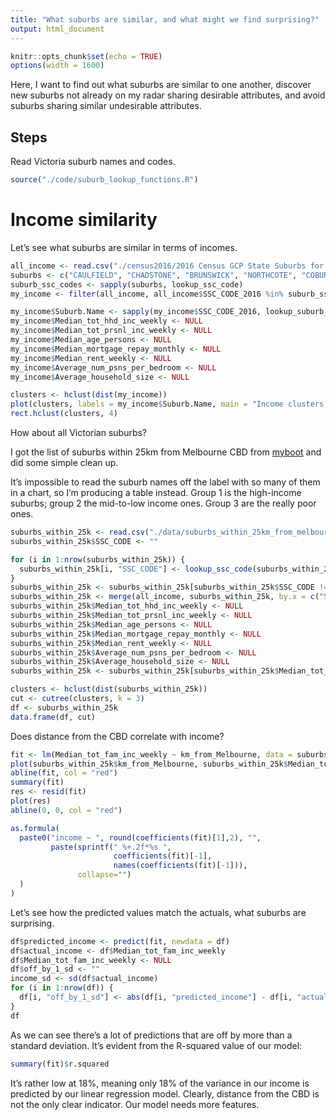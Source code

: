 ```yaml
---
title: "What suburbs are similar, and what might we find surprising?"
output: html_document
---
```


```r
knitr::opts_chunk$set(echo = TRUE)
options(width = 1600)
```

Here, I want to find out what suburbs are similar to one another, discover new suburbs not already on my radar sharing desirable attributes, and avoid suburbs sharing similar undesirable attributes.

## Steps

Read Victoria suburb names and codes.
```r
source("./code/suburb_lookup_functions.R")
```

# Income similarity
Let's see what suburbs are similar in terms of incomes.
```r
all_income <- read.csv("./census2016/2016 Census GCP State Suburbs for VIC/2016Census_G02_VIC_SSC.csv")
suburbs <- c("CAULFIELD", "CHADSTONE", "BRUNSWICK", "NORTHCOTE", "COBURG", "SEDDON", "SUNSHINE", "HADFIELD", "PASCOE_VALE", "RESERVOIR", "CLAYTON", "BOX_HILL", "SUNBURY", "PRESTON", "FAWKNER", "BROADMEADOWS", "DANDENONG")
suburb_ssc_codes <- sapply(suburbs, lookup_ssc_code)
my_income <- filter(all_income, all_income$SSC_CODE_2016 %in% suburb_ssc_codes)

my_income$Suburb.Name <- sapply(my_income$SSC_CODE_2016, lookup_suburb_name_by_ssc_code)
my_income$Median_tot_hhd_inc_weekly <- NULL
my_income$Median_tot_prsnl_inc_weekly <- NULL
my_income$Median_age_persons <- NULL
my_income$Median_mortgage_repay_monthly <- NULL
my_income$Median_rent_weekly <- NULL
my_income$Average_num_psns_per_bedroom <- NULL
my_income$Average_household_size <- NULL

clusters <- hclust(dist(my_income))
plot(clusters, labels = my_income$Suburb.Name, main = "Income clusters of my selected suburbs")
rect.hclust(clusters, 4)
```

How about all Victorian suburbs?

I got the list of suburbs within 25km from Melbourne CBD from [myboot](http://www.myboot.com.au/vic/25/suburblist.aspx) and did some simple clean up.

It's impossible to read the suburb names off the label with so many of them in a chart, so I'm producing a table instead. Group 1 is the high-income suburbs; group 2 the mid-to-low income ones. Group 3 are the really poor ones.

```r
suburbs_within_25k <- read.csv("./data/suburbs_within_25km_from_melbourne.csv") %>% mutate(Suburb_Name = toupper(Suburb_Name))
suburbs_within_25k$SSC_CODE <- ""

for (i in 1:nrow(suburbs_within_25k)) {
  suburbs_within_25k[i, "SSC_CODE"] <- lookup_ssc_code(suburbs_within_25k[i, "Suburb_Name"])
}
suburbs_within_25k <- suburbs_within_25k[suburbs_within_25k$SSC_CODE != "SSC", ]
suburbs_within_25k <- merge(all_income, suburbs_within_25k, by.x = c("SSC_CODE_2016"), by.y = c("SSC_CODE"))
suburbs_within_25k$Median_tot_hhd_inc_weekly <- NULL
suburbs_within_25k$Median_tot_prsnl_inc_weekly <- NULL
suburbs_within_25k$Median_age_persons <- NULL
suburbs_within_25k$Median_mortgage_repay_monthly <- NULL
suburbs_within_25k$Median_rent_weekly <- NULL
suburbs_within_25k$Average_num_psns_per_bedroom <- NULL
suburbs_within_25k$Average_household_size <- NULL
suburbs_within_25k <- suburbs_within_25k[suburbs_within_25k$Median_tot_fam_inc_weekly > 0, ]

clusters <- hclust(dist(suburbs_within_25k))
cut <- cutree(clusters, k = 3)
df <- suburbs_within_25k
data.frame(df, cut)
```

Does distance from the CBD correlate with income?

```r
fit <- lm(Median_tot_fam_inc_weekly ~ km_from_Melbourne, data = suburbs_within_25k)
plot(suburbs_within_25k$km_from_Melbourne, suburbs_within_25k$Median_tot_fam_inc_weekly)
abline(fit, col = "red")
summary(fit)
res <- resid(fit)
plot(res)
abline(0, 0, col = "red")

as.formula(
  paste0("income ~ ", round(coefficients(fit)[1],2), "", 
         paste(sprintf(" %+.2f*%s ", 
                       coefficients(fit)[-1],  
                       names(coefficients(fit)[-1])), 
               collapse="")
  )
)
```

Let's see how the predicted values match the actuals, what suburbs are surprising.

```r
df$predicted_income <- predict(fit, newdata = df)
df$actual_income <- df$Median_tot_fam_inc_weekly
df$Median_tot_fam_inc_weekly <- NULL
df$off_by_1_sd <- ""
income_sd <- sd(df$actual_income)
for (i in 1:nrow(df)) {
  df[i, "off_by_1_sd"] <- abs(df[i, "predicted_income"] - df[i, "actual_income"]) > income_sd
}
df
```

As we can see there's a lot of predictions that are off by more than a standard deviation. It's evident from the R-squared value of our model:
```r
summary(fit)$r.squared
```

It's rather low at 18%, meaning only 18% of the variance in our income is predicted by our linear regression model. Clearly, distance from the CBD is not the only clear indicator. Our model needs more features.
